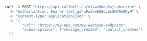 ```bash
curl -X POST "https://api.callbell.eu/v1/webhooks/subscribe" \
  -H "Authorization: Bearer test_gshuPaZoeEG6ovbc8M79w0QyM" \
  -H "Content-Type: application/json" \
  -d '{
        "url": "https://my-app.com/my-webhook-endpoint",
        "subscriptions": ["message_created", "contact_created"]
  }'
```
